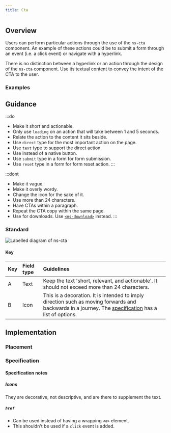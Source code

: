 ```yaml
---
title: Cta
---
```




## Overview

<CompDetails name={componentName} />

Users can perform particular actions through the use of the `ns-cta` component. An example of these actions could be to submit a form through an event (i.e. a click event) or navigate with a hyperlink.

There is no distinction between a hyperlink or an action through the design of the `ns-cta` component. Use its textual content to convey the intent of the CTA to the user.

### Examples

<Tabs>
  <TabItem label="Direct">
    <ExampleViewer type="standard" />
  </TabItem>
  <TabItem label="Text">
    <ExampleViewer type="text" />
  </TabItem>
</Tabs>

## Guidance

:::do
- Make it short and actionable.
- Only use `loading` on an action that will take between 1 and 5 seconds.
- Relate the action to the content it sits beside.
- Use `direct` type for the most important action on the page.
- Use `text` type to support the direct action.
- Use instead of a native button.
- Use `submit` type in a form for form submission.
- Use `reset` type in a form for form reset action.
:::

:::dont
- Make it vague.
- Make it overly wordy.
- Change the icon for the sake of it.
- Use more than 24 characters.
- Have CTAs within a paragraph.
- Repeat the CTA copy within the same page.
- Use for downloads. Use [`<ns-download>`](/components/ns-download) instead.
:::

### Standard

![Labelled diagram of ns-cta](@assets/components/ns-cta/guidance-direct.webp)

#### Key

| Key | Field type | Guidelines |
| :--- | :--- | :--- |
| <span class="marker">A</span> | Text | Keep the text 'short, relevant, and actionable'. It should not exceed more than 24 characters. |
| <span class="marker">B</span> | Icon | This is a decoration. It is intended to imply direction such as moving forwards and backwards in a journey. The [specification](#specification) has a list of options. |

## Implementation

### Placement

<Placement name={componentName} />

### Specification

<Specification name={componentName} />

#### Specification notes

##### Icons

They are decorative, not descriptive, and are there to supplement the text.

##### `href`

- Can be used instead of having a wrapping `<a>` element.
- This shouldn't be used if a `click` event is added.


